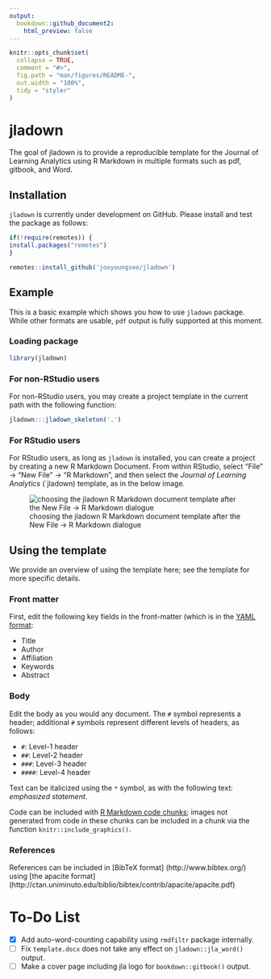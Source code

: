 ```yaml
---
output:
  bookdown::github_document2:
    html_preview: false
---
```


<!-- README.md is generated from README.Rmd. Please edit that file -->

```r
knitr::opts_chunk$set(
  collapse = TRUE,
  comment = "#>",
  fig.path = "man/figures/README-",
  out.width = "100%",
  tidy = "styler"
)
```

# jladown

<!-- badges: start -->
<!-- badges: end -->

The goal of jladown is to provide a reproducible template for the Journal of Learning Analytics using R Markdown in multiple formats such as pdf, gitbook, and Word.

## Installation

`jladown` is currently under development on GitHub. Please install and test the package as follows:

```r
if(!require(remotes)) {
install.packages("remotes")
}

remotes::install_github('jooyoungseo/jladown')
```

## Example

This is a basic example which shows you how to use `jladown` package. While 
other formats are usable, `pdf` output is fully supported at this moment.

### Loading package

```r
library(jladown)
```

### For non-RStudio users

For non-RStudio users, you may create a project template in the current path 
with the following function:

```r
jladown:::jladown_skeleton('.')
```

### For RStudio users

For RStudio users, as long as `jladown` is installed, you can create a project 
by creating a new R Markdown Document. From within RStudio, select "File" -> 
"New File" -> "R Markdown", and then select the *Journal of Learning Analytics* 
(`jladown) template, as in the below image.

![choosing the jladown R Markdown document template after the New File -> R Markdown dialogue](choosing-jla-template.png)

## Using the template

We provide an overview of using the template here; see the template for more 
specific details.

### Front matter

First, edit the following key fields in the front-matter (which is 
in the [YAML format](https://yaml.org/):

- Title
- Author
- Affiliation
- Keywords
- Abstract

<!-- I'm not sure that the next line is true, and so I commented it out for now: -->

<!-- We note that fields that are not edited will not be included in the rendered -->
<!-- document. -->

### Body

Edit the body as you would any document. The `#` symbol represents a header; 
additional `#` symbols represent different levels of headers, as follows:

- `#`: Level-1 header
- `##`: Level-2 header
- `###`: Level-3 header
- `####`: Level-4 header

Text can be italicized using the `*` symbol, as with the following text:
*emphasized statement*.

Code can be included with 
[R Markdown code chunks](https://rmarkdown.rstudio.com/lesson-3.html); 
images not generated from code in these chunks can be included in a chunk via 
the function `knitr::include_graphics()`.

### References

References can be included in [BibTeX format]
(http://www.bibtex.org/) using [the apacite format]
(http://ctan.uniminuto.edu/biblio/bibtex/contrib/apacite/apacite.pdf)

# To-Do List

- [x] Add auto-word-counting capability using `rmdfiltr` package internally.
- [ ] Fix `template.docx` does not take any effect on `jladown::jla_word()` output.
- [ ] Make a cover page including jla logo for `bookdown::gitbook()` output.
